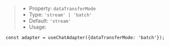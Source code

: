 > * Property: `dataTransferMode`
> * Type: `'stream' | 'batch'`
> * Default: `'stream'`
> * Usage:

```tsx
const adapter = useChatAdapter({dataTransferMode: 'batch'});
```
